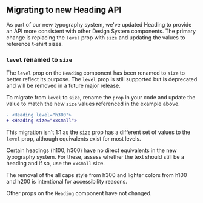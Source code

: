 
## Migrating to new Heading API

As part of our new typography system, we've updated Heading to provide an API more consistent with
other Design System components. The primary change is replacing the `level` prop with `size` and
updating the values to reference t-shirt sizes.

<Example Component={HeadingMigration} packageName="@atlaskit/heading" />

### `level` renamed to `size`

The `level` prop on the `Heading` component has been renamed to `size` to better reflect its
purpose. The `level` prop is still supported but is deprecated and will be removed in a future major
release.

To migrate from `level` to `size`, rename the `prop` in your code and update the value to match the
new `size` values referenced in the example above.

```diff
- <Heading level="h300">
+ <Heading size="xxsmall">
```

This migration isn't 1:1 as the `size` prop has a different set of values to the `level` prop,
although equivalents exist for most levels.

Certain headings (h100, h300) have no direct equivalents in the new typography system. For these,
assess whether the text should still be a heading and if so, use the `xxsmall` size.

The removal of the all caps style from h300 and lighter colors from h100 and h200 is intentional for
accessibility reasons.

Other props on the `Heading` component have not changed.

